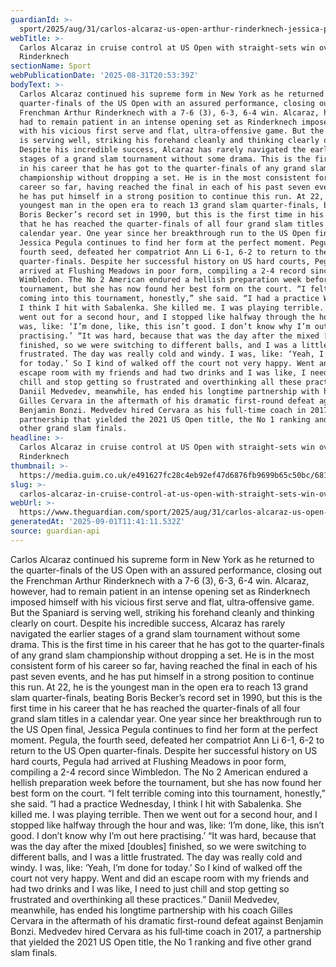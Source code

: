 ```yaml
---
guardianId: >-
  sport/2025/aug/31/carlos-alcaraz-us-open-arthur-rinderknech-jessica-pegula-ann-li-flushing-meadows
webTitle: >-
  Carlos Alcaraz in cruise control at US Open with straight-sets win over Arthur
  Rinderknech
sectionName: Sport
webPublicationDate: '2025-08-31T20:53:39Z'
bodyText: >-
  Carlos Alcaraz continued his supreme form in New York as he returned to the
  quarter-finals of the US Open with an assured performance, closing out the
  Frenchman Arthur Rinderknech with a 7-6 (3), 6-3, 6-4 win. Alcaraz, however,
  had to remain patient in an intense opening set as Rinderknech imposed himself
  with his vicious first serve and flat, ultra‑offensive game. But the Spaniard
  is serving well, striking his forehand cleanly and thinking clearly on court.
  Despite his incredible success, Alcaraz has rarely navigated the earlier
  stages of a grand slam tournament without some drama. This is the first time
  in his career that he has got to the quarter-finals of any grand slam
  championship without dropping a set. He is in the most consistent form of his
  career so far, having reached the final in each of his past seven events, and
  he has put himself in a strong position to continue this run. At 22, he is the
  youngest man in the open era to reach 13 grand slam quarter-finals, beating
  Boris Becker’s record set in 1990, but this is the first time in his career
  that he has reached the quarter-finals of all four grand slam titles in a
  calendar year. One year since her breakthrough run to the US Open final,
  Jessica Pegula continues to find her form at the perfect moment. Pegula, the
  fourth seed, defeated her compatriot Ann Li 6-1, 6-2 to return to the US Open
  quarter-finals. Despite her successful history on US hard courts, Pegula had
  arrived at Flushing Meadows in poor form, compiling a 2-4 record since
  Wimbledon. The No 2 American endured a hellish preparation week before the
  tournament, but she has now found her best form on the court. “I felt terrible
  coming into this tournament, honestly,” she said. “I had a practice Wednesday,
  I think I hit with Sabalenka. She killed me. I was playing terrible. Then we
  went out for a second hour, and I stopped like halfway through the hour and
  was, like: ‘I’m done, like, this isn’t good. I don’t know why I’m out here
  practising.’ “It was hard, because that was the day after the mixed [doubles]
  finished, so we were switching to different balls, and I was a little
  frustrated. The day was really cold and windy. I was, like: ‘Yeah, I’m done
  for today.’ So I kind of walked off the court not very happy. Went and did an
  escape room with my friends and had two drinks and I was like, I need to just
  chill and stop getting so frustrated and overthinking all these practices.”
  Daniil Medvedev, meanwhile, has ended his longtime partnership with his coach
  Gilles Cervara in the aftermath of his dramatic first-round defeat against
  Benjamin Bonzi. Medvedev hired Cervara as his full‑time coach in 2017, a
  partnership that yielded the 2021 US Open title, the No 1 ranking and five
  other grand slam finals.
headline: >-
  Carlos Alcaraz in cruise control at US Open with straight-sets win over Arthur
  Rinderknech
thumbnail: >-
  https://media.guim.co.uk/e491627fc28c4eb92ef47d6876fb9699b65c50bc/681_0_6830_5464/500.jpg
slug: >-
  carlos-alcaraz-in-cruise-control-at-us-open-with-straight-sets-win-over-arthur-rinderknech
webUrl: >-
  https://www.theguardian.com/sport/2025/aug/31/carlos-alcaraz-us-open-arthur-rinderknech-jessica-pegula-ann-li-flushing-meadows
generatedAt: '2025-09-01T11:41:11.532Z'
source: guardian-api
---
```

Carlos Alcaraz continued his supreme form in New York as he returned to the quarter-finals of the US Open with an assured performance, closing out the Frenchman Arthur Rinderknech with a 7-6 (3), 6-3, 6-4 win. Alcaraz, however, had to remain patient in an intense opening set as Rinderknech imposed himself with his vicious first serve and flat, ultra‑offensive game. But the Spaniard is serving well, striking his forehand cleanly and thinking clearly on court. Despite his incredible success, Alcaraz has rarely navigated the earlier stages of a grand slam tournament without some drama. This is the first time in his career that he has got to the quarter-finals of any grand slam championship without dropping a set. He is in the most consistent form of his career so far, having reached the final in each of his past seven events, and he has put himself in a strong position to continue this run. At 22, he is the youngest man in the open era to reach 13 grand slam quarter-finals, beating Boris Becker’s record set in 1990, but this is the first time in his career that he has reached the quarter-finals of all four grand slam titles in a calendar year. One year since her breakthrough run to the US Open final, Jessica Pegula continues to find her form at the perfect moment. Pegula, the fourth seed, defeated her compatriot Ann Li 6-1, 6-2 to return to the US Open quarter-finals. Despite her successful history on US hard courts, Pegula had arrived at Flushing Meadows in poor form, compiling a 2-4 record since Wimbledon. The No 2 American endured a hellish preparation week before the tournament, but she has now found her best form on the court. “I felt terrible coming into this tournament, honestly,” she said. “I had a practice Wednesday, I think I hit with Sabalenka. She killed me. I was playing terrible. Then we went out for a second hour, and I stopped like halfway through the hour and was, like: ‘I’m done, like, this isn’t good. I don’t know why I’m out here practising.’ “It was hard, because that was the day after the mixed [doubles] finished, so we were switching to different balls, and I was a little frustrated. The day was really cold and windy. I was, like: ‘Yeah, I’m done for today.’ So I kind of walked off the court not very happy. Went and did an escape room with my friends and had two drinks and I was like, I need to just chill and stop getting so frustrated and overthinking all these practices.” Daniil Medvedev, meanwhile, has ended his longtime partnership with his coach Gilles Cervara in the aftermath of his dramatic first-round defeat against Benjamin Bonzi. Medvedev hired Cervara as his full‑time coach in 2017, a partnership that yielded the 2021 US Open title, the No 1 ranking and five other grand slam finals.
